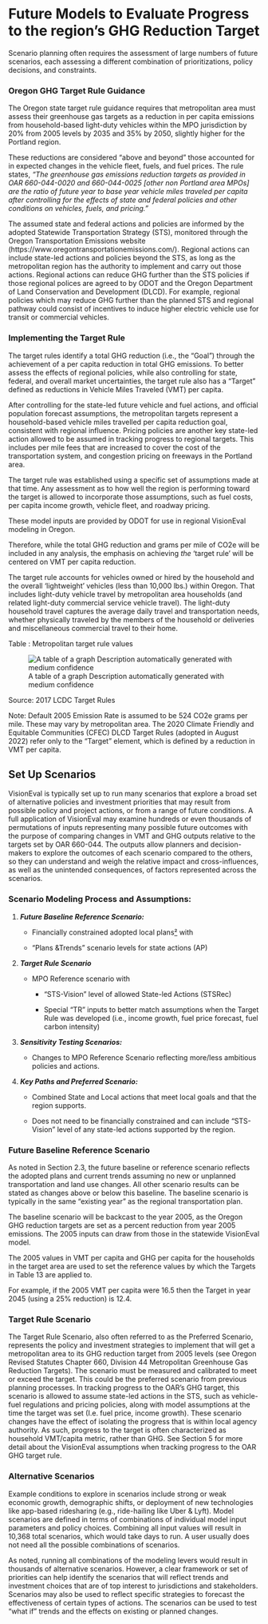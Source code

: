 # Future Models to Evaluate Progress to the region's GHG Reduction Target

Scenario planning often requires the assessment of large numbers of future scenarios, each assessing a different combination of prioritizations, policy decisions, and constraints.

### Oregon GHG Target Rule Guidance

The Oregon state target rule guidance requires that metropolitan area must assess their greenhouse gas targets as a reduction in per capita emissions from household-based light-duty vehicles within the MPO jurisdiction by 20% from 2005 levels by 2035 and 35% by 2050, slightly higher for the Portland region.

These reductions are considered “above and beyond” those accounted for in expected changes in the vehicle fleet, fuels, and fuel prices. The rule states, *“The greenhouse gas emissions reduction targets as provided in OAR 660-044-0020 and 660-044-0025 \[other non Portland area MPOs\] are the ratio of future year to base year vehicle miles traveled per capita after controlling for the effects of state and federal policies and other conditions on vehicles, fuels, and pricing.”*

The assumed state and federal actions and policies are informed by the adopted Statewide Transportation Strategy (STS), monitored through the Oregon Transportation Emissions website (https://www.oregontransportationemissions.com/). Regional actions can include state-led actions and policies beyond the STS, as long as the metropolitan region has the authority to implement and carry out those actions. Regional actions can reduce GHG further than the STS policies if those regional polices are agreed to by ODOT and the Oregon Department of Land Conservation and Development (DLCD). For example, regional policies which may reduce GHG further than the planned STS and regional pathway could consist of incentives to induce higher electric vehicle use for transit or commercial vehicles.

### Implementing the Target Rule

The target rules identify a total GHG reduction (i.e., the “Goal”) through the achievement of a per capita reduction in total GHG emissions. To better assess the effects of regional policies, while also controlling for state, federal, and overall market uncertainties, the target rule also has a “Target” defined as reductions in Vehicle Miles Traveled (VMT) per capita.

After controlling for the state-led future vehicle and fuel actions, and official population forecast assumptions, the metropolitan targets represent a household-based vehicle miles travelled per capita reduction goal, consistent with regional influence. Pricing policies are another key state-led action allowed to be assumed in tracking progress to regional targets. This includes per mile fees that are increased to cover the cost of the transportation system, and congestion pricing on freeways in the Portland area.

The target rule was established using a specific set of assumptions made at that time. Any assessment as to how well the region is performing toward the target is allowed to incorporate those assumptions, such as fuel costs, per capita income growth, vehicle fleet, and roadway pricing. 

These model inputs are provided by ODOT for use in regional VisionEval modeling in Oregon.

Therefore, while the total GHG reduction and grams per mile of CO2e will be included in any analysis, the emphasis on achieving *the* ‘target rule’ will be centered on VMT per capita reduction. 

The target rule accounts for vehicles owned or hired by the household and the overall ‘lightweight’ vehicles (less than 10,000 lbs.) within Oregon. That includes light-duty vehicle travel by metropolitan area households (and related light-duty commercial service vehicle travel). The light-duty household travel captures the average daily travel and transportation needs, whether physically traveled by the members of the household or deliveries and miscellaneous commercial travel to their home. 

Table : Metropolitan target rule values

![A table of a graph Description automatically generated with medium confidence](media/image1.png)

Source: 2017 LCDC Target Rules 

Note: Default 2005 Emission Rate is assumed to be 524 CO2e grams per mile. These may vary by metropolitan area. The 2020 Climate Friendly and Equitable Communities (CFEC) DLCD Target Rules (adopted in August 2022) refer only to the “Target” element, which is defined by a reduction in VMT per capita.

## Set Up Scenarios

VisionEval is typically set up to run many scenarios that explore a broad set of alternative policies and investment priorities that may result from possible policy and project actions, or from a range of future conditions. A full application of VisionEval may examine hundreds or even thousands of permutations of inputs representing many possible future outcomes with the purpose of comparing changes in VMT and GHG outputs relative to the targets set by OAR 660-044. The outputs allow planners and decision-makers to explore the outcomes of each scenario compared to the others, so they can understand and weigh the relative impact and cross-influences, as well as the unintended consequences, of factors represented across the scenarios.

### Scenario Modeling Process and Assumptions:

1.  ***Future Baseline Reference Scenario:***

    -   Financially constrained adopted local plans[²](#_bookmark1) with

    -   “Plans &Trends” scenario levels for state actions (AP)

2.  ***Target Rule Scenario***

    -   MPO Reference scenario with

        -   “STS-Vision” level of allowed State-led Actions (STSRec)

        -   Special “TR” inputs to better match assumptions when the Target Rule was developed (i.e., income growth, fuel price forecast, fuel carbon intensity)

3.  ***Sensitivity Testing Scenarios:***

    -   Changes to MPO Reference Scenario reflecting more/less ambitious policies and actions.

4.  ***Key Paths and Preferred Scenario:***

    -   Combined State and Local actions that meet local goals and that the region supports.

    -   Does not need to be financially constrained and can include “STS-Vision” level of any state-led actions supported by the region.

### Future Baseline Reference Scenario

As noted in Section 2.3, the future baseline or reference scenario reflects the adopted plans and current trends assuming no new or unplanned transportation and land use changes. All other scenario results can be stated as changes above or below this baseline. The baseline scenario is typically in the same “existing year” as the regional transportation plan.

The baseline scenario will be backcast to the year 2005, as the Oregon GHG reduction targets are set as a percent reduction from year 2005 emissions. The 2005 inputs can draw from those in the statewide VisionEval model.

The 2005 values in VMT per capita and GHG per capita for the households in the target area are used to set the reference values by which the Targets in Table 13 are applied to.

For example, if the 2005 VMT per capita were 16.5 then the Target in year 2045 (using a 25% reduction) is 12.4.

### Target Rule Scenario

The Target Rule Scenario, also often referred to as the Preferred Scenario, represents the policy and investment strategies to implement that will get a metropolitan area to its GHG reduction target from 2005 levels (see Oregon Revised Statutes Chapter 660, Division 44 Metropolitan Greenhouse Gas Reduction Targets). The scenario must be measured and calibrated to meet or exceed the target. This could be the preferred scenario from previous planning processes. In tracking progress to the OAR’s GHG target, this scenario is allowed to assume state-led actions in the STS, such as vehicle-fuel regulations and pricing policies, along with model assumptions at the time the target was set (I.e. fuel price, income growth). These scenario changes have the effect of isolating the progress that is within local agency authority. As such, progress to the target is often characterized as household VMT/capita metric, rather than GHG. See Section 5 for more detail about the VisionEval assumptions when tracking progress to the OAR GHG target rule.

### Alternative Scenarios 

Example conditions to explore in scenarios include strong or weak economic growth, demographic shifts, or deployment of new technologies like app-based ridesharing (e.g., ride-hailing like Uber & Lyft). Model scenarios are defined in terms of combinations of individual model input parameters and policy choices. Combining all input values will result in 10,368 total scenarios, which would take days to run. A user usually does not need all the possible combinations of scenarios.

As noted, running all combinations of the modeling levers would result in thousands of alternative scenarios. However, a clear framework or set of priorities can help identify the scenarios that will reflect trends and investment choices that are of top interest to jurisdictions and stakeholders. Scenarios may also be used to reflect specific strategies to forecast the effectiveness of certain types of actions. The scenarios can be used to test “what if” trends and the effects on existing or planned changes.
